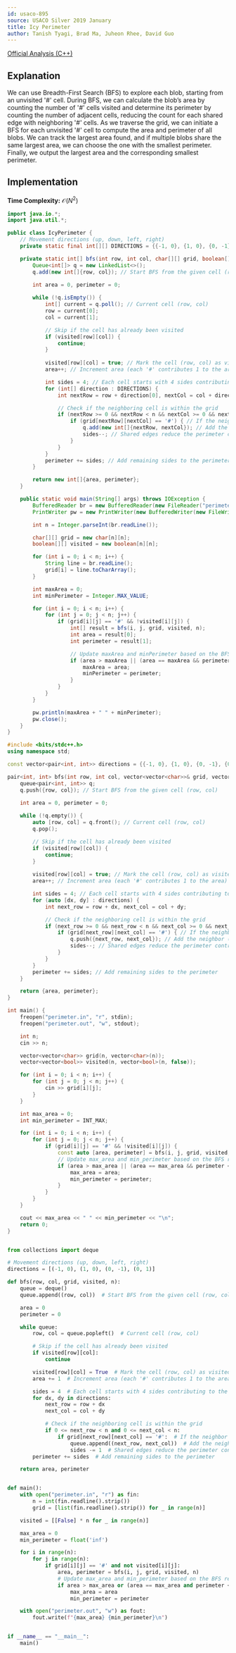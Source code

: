 ```yaml
---
id: usaco-895
source: USACO Silver 2019 January
title: Icy Perimeter
author: Tanish Tyagi, Brad Ma, Juheon Rhee, David Guo
---
```


[Official Analysis (C++)](http://www.usaco.org/current/data/sol_perimeter_silver_jan19.html)

## Explanation

We can use Breadth-First Search (BFS) to explore each blob, starting from an unvisited '#' cell. During BFS, we can calculate the blob’s area by counting the number of '#' cells visited and determine its perimeter by counting the number of adjacent cells, reducing the count for each shared edge with neighboring '#' cells. As we traverse the grid, we can initiate a BFS for each unvisited '#' cell to compute the area and perimeter of all blobs. We can track the largest area found, and if multiple blobs share the same largest area, we can choose the one with the smallest perimeter. Finally, we output the largest area and the corresponding smallest perimeter.

## Implementation

**Time Complexity:** $\mathcal{O}(N^2)$

<LanguageSection>

<JavaSection>

```java
import java.io.*;
import java.util.*;

public class IcyPerimeter {
    // Movement directions (up, down, left, right)
    private static final int[][] DIRECTIONS = {{-1, 0}, {1, 0}, {0, -1}, {0, 1}};

    private static int[] bfs(int row, int col, char[][] grid, boolean[][] visited, int n) {
        Queue<int[]> q = new LinkedList<>();
        q.add(new int[]{row, col}); // Start BFS from the given cell (row, col)
        
        int area = 0, perimeter = 0;

        while (!q.isEmpty()) {
            int[] current = q.poll(); // Current cell (row, col)
            row = current[0];
            col = current[1];

            // Skip if the cell has already been visited
            if (visited[row][col]) {
                continue;
            }
            
            visited[row][col] = true; // Mark the cell (row, col) as visited
            area++; // Increment area (each '#' contributes 1 to the area)

            int sides = 4; // Each cell starts with 4 sides contributing to the perimeter
            for (int[] direction : DIRECTIONS) {
                int nextRow = row + direction[0], nextCol = col + direction[1];

                // Check if the neighboring cell is within the grid
                if (nextRow >= 0 && nextRow < n && nextCol >= 0 && nextCol < n) {
                    if (grid[nextRow][nextCol] == '#') { // If the neighbor (nextRow, nextCol) is part of the same blob
                        q.add(new int[]{nextRow, nextCol}); // Add the neighbor (nextRow, nextCol) to the queue
                        sides--; // Shared edges reduce the perimeter contribution
                    }
                }
            }
            perimeter += sides; // Add remaining sides to the perimeter
        }

        return new int[]{area, perimeter};
    }

    public static void main(String[] args) throws IOException {
        BufferedReader br = new BufferedReader(new FileReader("perimeter.in"));
        PrintWriter pw = new PrintWriter(new BufferedWriter(new FileWriter("perimeter.out")));

        int n = Integer.parseInt(br.readLine());

        char[][] grid = new char[n][n];
        boolean[][] visited = new boolean[n][n];

        for (int i = 0; i < n; i++) {
            String line = br.readLine();
            grid[i] = line.toCharArray();
        }

        int maxArea = 0;
        int minPerimeter = Integer.MAX_VALUE;

        for (int i = 0; i < n; i++) {
            for (int j = 0; j < n; j++) {
                if (grid[i][j] == '#' && !visited[i][j]) {
                    int[] result = bfs(i, j, grid, visited, n);
                    int area = result[0];
                    int perimeter = result[1];

                    // Update maxArea and minPerimeter based on the BFS results
                    if (area > maxArea || (area == maxArea && perimeter < minPerimeter)) {
                        maxArea = area;
                        minPerimeter = perimeter;
                    }
                }
            }
        }

        pw.println(maxArea + " " + minPerimeter);
        pw.close();
    }
}
```

</JavaSection>

<CPPSection>

```cpp
#include <bits/stdc++.h>
using namespace std;

const vector<pair<int, int>> directions = {{-1, 0}, {1, 0}, {0, -1}, {0, 1}}; // Movement directions (up, down, left, right)

pair<int, int> bfs(int row, int col, vector<vector<char>>& grid, vector<vector<bool>>& visited, int n) {
    queue<pair<int, int>> q;
    q.push({row, col}); // Start BFS from the given cell (row, col)
    
    int area = 0, perimeter = 0;

    while (!q.empty()) {
        auto [row, col] = q.front(); // Current cell (row, col)
        q.pop();

        // Skip if the cell has already been visited
        if (visited[row][col]) {
            continue;
        }
        
        visited[row][col] = true; // Mark the cell (row, col) as visited
        area++; // Increment area (each '#' contributes 1 to the area)

        int sides = 4; // Each cell starts with 4 sides contributing to the perimeter
        for (auto [dx, dy] : directions) {
            int next_row = row + dx, next_col = col + dy;

            // Check if the neighboring cell is within the grid
            if (next_row >= 0 && next_row < n && next_col >= 0 && next_col < n) {
                if (grid[next_row][next_col] == '#') { // If the neighbor (next_row, next_col) is part of the same blob
                    q.push({next_row, next_col}); // Add the neighbor (next_row, next_col) to the queue
                    sides--; // Shared edges reduce the perimeter contribution
                }
            }
        }
        perimeter += sides; // Add remaining sides to the perimeter
    }

    return {area, perimeter};
}

int main() {
    freopen("perimeter.in", "r", stdin);
    freopen("perimeter.out", "w", stdout);

    int n;
    cin >> n;

    vector<vector<char>> grid(n, vector<char>(n));
    vector<vector<bool>> visited(n, vector<bool>(n, false));

    for (int i = 0; i < n; i++) {
        for (int j = 0; j < n; j++) {
            cin >> grid[i][j];
        }
    }

    int max_area = 0;
    int min_perimeter = INT_MAX;

    for (int i = 0; i < n; i++) {
        for (int j = 0; j < n; j++) {
            if (grid[i][j] == '#' && !visited[i][j]) {
                const auto [area, perimeter] = bfs(i, j, grid, visited, n);
                // Update max_area and min_perimeter based on the BFS results
                if (area > max_area || (area == max_area && perimeter < min_perimeter)) {
                    max_area = area;
                    min_perimeter = perimeter;
                }
            }
        }
    }

    cout << max_area << " " << min_perimeter << "\n";
    return 0;
}
```

</CPPSection>

<PySection>

```py

from collections import deque

# Movement directions (up, down, left, right)
directions = [(-1, 0), (1, 0), (0, -1), (0, 1)]

def bfs(row, col, grid, visited, n):
    queue = deque()
    queue.append((row, col))  # Start BFS from the given cell (row, col)

    area = 0
    perimeter = 0

    while queue:
        row, col = queue.popleft()  # Current cell (row, col)

        # Skip if the cell has already been visited
        if visited[row][col]:
            continue

        visited[row][col] = True  # Mark the cell (row, col) as visited
        area += 1  # Increment area (each '#' contributes 1 to the area)

        sides = 4  # Each cell starts with 4 sides contributing to the perimeter
        for dx, dy in directions:
            next_row = row + dx
            next_col = col + dy

            # Check if the neighboring cell is within the grid
            if 0 <= next_row < n and 0 <= next_col < n:
                if grid[next_row][next_col] == '#':  # If the neighbor (next_row, next_col) is part of the same blob
                    queue.append((next_row, next_col))  # Add the neighbor (next_row, next_col) to the queue
                    sides -= 1  # Shared edges reduce the perimeter contribution
        perimeter += sides  # Add remaining sides to the perimeter

    return area, perimeter


def main():
    with open("perimeter.in", "r") as fin:
        n = int(fin.readline().strip())
        grid = [list(fin.readline().strip()) for _ in range(n)]

    visited = [[False] * n for _ in range(n)]

    max_area = 0
    min_perimeter = float('inf')

    for i in range(n):
        for j in range(n):
            if grid[i][j] == '#' and not visited[i][j]:
                area, perimeter = bfs(i, j, grid, visited, n)
                # Update max_area and min_perimeter based on the BFS results
                if area > max_area or (area == max_area and perimeter < min_perimeter):
                    max_area = area
                    min_perimeter = perimeter

    with open("perimeter.out", "w") as fout:
        fout.write(f"{max_area} {min_perimeter}\n")


if __name__ == "__main__":
    main()
```
</PySection>

</LanguageSection>
